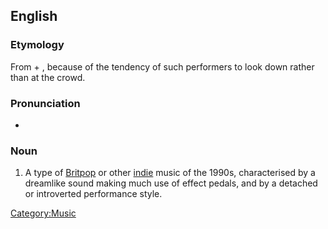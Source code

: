 ==English==
{{wikipedia}}

===Etymology===
From {{term|shoe}} + {{term|gazing}}, because of the tendency of such performers to look down rather than at the crowd.

===Pronunciation===
* {{a|UK}} {{IPA|/ˈʃuːgeɪzɪŋ/}}

===Noun===
{{en-noun|-}}

# {{UK}} A type of [[Britpop]] or other [[indie]] music of the 1990s, characterised by a dreamlike sound making much use of effect pedals, and by a detached or introverted performance style.

[[Category:Music]]